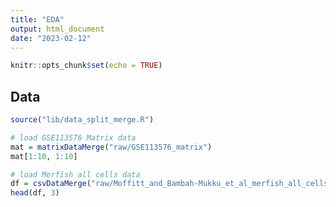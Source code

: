 ```yaml
---
title: "EDA"
output: html_document
date: "2023-02-12"
---
```


```r
knitr::opts_chunk$set(echo = TRUE)
```

## Data

```r
source("lib/data_split_merge.R")

# load GSE113576 Matrix data
mat = matrixDataMerge("raw/GSE113576_matrix")
mat[1:10, 1:10]

# load Merfish all cells data
df = csvDataMerge("raw/Moffitt_and_Bambah-Mukku_et_al_merfish_all_cells")
head(df, 3)
```

